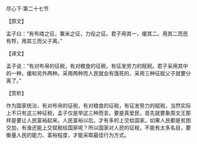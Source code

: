 

尽心下·第二十七节

【原文】

孟子曰：“有布缕之征，粟米之征，力役之征。君子用其一，缓其二。用其二而民有殍，用其三而父子离。”

【译文】

孟子说：“有对布帛的征税，有对粮食的征税，有征发劳力的赋税。君子采用其中的一种，缓和另外两种。采用两种而人民就会有饿死的，采用三种征赋父子就要分离了。”

【赏析】

作为国家统治，有对布帛的征税，有对粮食的征税，有征发劳力的赋税，当然实际上不只有这三种征税，孟子仅是举这三种而言。要是真爱民，首先就要象周文王那样是要让人民富裕起来。人民富裕以后，才有多的上交给国家。如果人民都是贫困交加，有谁还能上交赋税给国家呢？所以国家对人民的征税，不能有太多名目，要衡量人民的能力、富裕程度，才能采取最佳行为方式。

